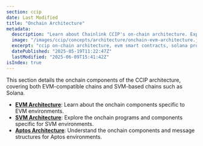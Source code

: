 ```yaml
---
section: ccip
date: Last Modified
title: "Onchain Architecture"
metadata:
  description: "Learn about Chainlink CCIP's on‑chain architecture. Explore components specific to EVM-compatible chains and Solana."
  image: "/images/ccip/concepts/architecture/onchain-evm-architecture.jpg"
  excerpt: "ccip on‑chain architecture, evm smart contracts, solana programs, router, onramp, offramp, commit store, token pools, ccip receiver, cross‑chain components, blockchain interoperability"
  datePublished: "2025-05-19T11:22:47Z"
  lastModified: "2025-06-09T15:41:42Z"
isIndex: true
---
```


This section details the onchain components of the CCIP architecture, covering both EVM-compatible chains and SVM-based chains such as Solana.

- **[EVM Architecture](/ccip/concepts/architecture/onchain/evm)**: Learn about the onchain components specific to EVM environments.
- **[SVM Architecture](/ccip/concepts/architecture/onchain/svm)**: Explore the onchain programs and components specific for SVM environments.
- **[Aptos Architecture](/ccip/concepts/architecture/onchain/aptos)**: Understand the onchain components and message structures for Aptos environments.
